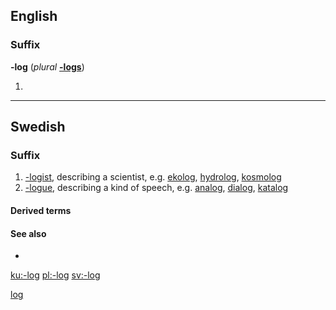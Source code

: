 ==English==

===Suffix===
'''-log''' (''plural'' '''[[-logs]]''')

# {{US}} {{alternative spelling of|[[-logue#English|-logue]]}}

[[Category:English suffixes|log]]

----

==Swedish==

===Suffix===
{{head|sv|suffix|definite singular|-logen|indefinite plural|-loger|definite plural|-logerna|sort=log}}

# [[-logist]], describing a scientist, e.g. [[ekolog]], [[hydrolog]], [[kosmolog]]
# [[-logue]], describing a kind of speech, e.g. [[analog]], [[dialog]], [[katalog]]

====Derived terms====
{{suffixsee|sv}}

====See also====
* {{l|sv|-logi}}

[[ku:-log]]
[[pl:-log]]
[[sv:-log]]